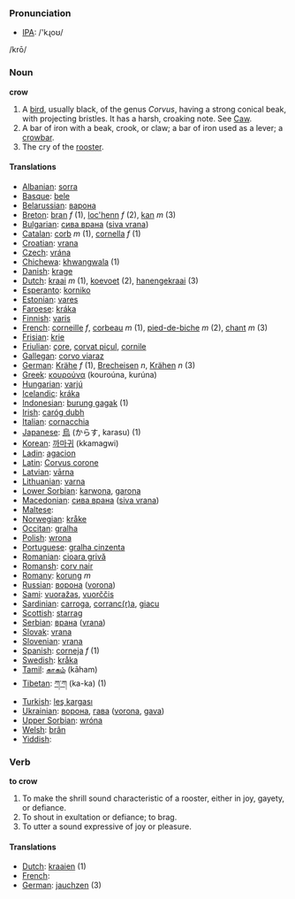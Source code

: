 === Pronunciation ===
*[[w:IPA|IPA]]: /'kɻoʊ/
/krō/

=== Noun ===

'''crow'''

# A [[bird]], usually black, of the genus ''Corvus'', having a strong conical beak, with projecting bristles. It has a harsh, croaking note. See [[Caw]].
# A bar of iron with a beak, crook, or claw; a bar of iron used as a lever; a [[crowbar]].
# The cry of the [[rooster]].

==== Translations ====

*[[Albanian]]: [[sorra]]
*[[Basque]]: [[bele]]
*[[Belarussian]]: [[варона]]
*[[Breton]]: [[bran]] ''f'' (1), [[loc'henn]] ''f'' (2), [[kan]] ''m'' (3)
*[[Bulgarian]]: [[сива врана]] ([[siva vrana]])
*[[Catalan]]: [[corb]] ''m'' (1), [[cornella]] ''f'' (1)
*[[Croatian]]: [[vrana]]
*[[Czech]]: [[vrána]]
*[[Chichewa]]: [[khwangwala]] (1)
*[[Danish]]: [[krage]]
*[[Dutch]]: [[kraai]] ''m'' (1), [[koevoet]] (2), [[hanengekraai]] (3)
*[[Esperanto]]: [[korniko]]
*[[Estonian]]: [[vares]]
*[[Faroese]]: [[kráka]]
*[[Finnish]]: [[varis]]
*[[French]]: [[corneille]] ''f'', [[corbeau]] ''m'' (1), [[pied-de-biche]] ''m'' (2), [[chant]] ''m'' (3)
*[[Frisian]]: [[krie]]
*[[Friulian]]: [[çore]], [[corvat piçul]], [[cornile]]
*[[Gallegan]]: [[corvo viaraz]]
*[[German]]: [[Krähe]] ''f'' (1), [[Brecheisen]] ''n'', [[Krähen]] ''n'' (3)
*[[Greek]]: [[κουρούνα]] '' '' (kouroúna, kurúna)
*[[Hungarian]]: [[varjú]]
*[[Icelandic]]: [[kráka]]
*[[Indonesian]]: [[burung gagak]] (1)
*[[Irish]]: [[caróg dubh]]
*[[Italian]]: [[cornacchia]] '' ''
*[[Japanese]]: [[烏]] (からす, karasu) (1)
*[[Korean]]: [[까마귀]] (kkamagwi)
*[[Ladin]]: [[agacion]]
*[[Latin]]: [[Corvus corone]] '' ''
*[[Latvian]]: [[vārna]]
*[[Lithuanian]]: [[varna]]
*[[Lower Sorbian]]: [[karwona]], [[garona]]
*[[Macedonian]]: [[сива врана]] ([[siva vrana]])
*[[Maltese]]: [[]]
*[[Norwegian]]: [[kråke]]
*[[Occitan]]: [[gralha]]
*[[Polish]]: [[wrona]] '' ''
*[[Portuguese]]: [[gralha cinzenta]]
*[[Romanian]]: [[cioara grivă]]
*[[Romansh]]: [[corv nair]]
*[[Romany]]: [[korung]] ''m''
*[[Russian]]: [[ворона]] ([[vorona]]) '' ''
*[[Sami]]: [[vuoražas]], [[vuorččis]]
*[[Sardinian]]: [[carroga]], [[corranc(r)a]], [[giacu]]
*[[Scottish]]: [[starrag]]
*[[Serbian]]: [[врана]] ([[vrana]])
*[[Slovak]]: [[vrana]]
*[[Slovenian]]: [[vrana]]
*[[Spanish]]: [[corneja]] ''f'' (1)
*[[Swedish]]: [[kråka]]
*[[Tamil]]: [[காகம் ]] (kāham)
*[[Tibetan]]: [[ཀ་ཀ]] (ka-ka) (1)
*[[Turkish]]: [[leş kargası]]
*[[Ukrainian]]: [[ворона]], [[гава]] ([[vorona]], [[gava]])
*[[Upper Sorbian]]: [[wróna]]
*[[Welsh]]: [[brân]]
*[[Yiddish]]: [[]]

=== Verb ===

'''to crow'''

# To make the shrill sound characteristic of a rooster, either in joy, gayety, or defiance.
# To shout in exultation or defiance; to brag.
# To utter a sound expressive of joy or pleasure.

==== Translations ====
*[[Dutch]]: [[kraaien]] (1)
*[[French]]: [[]]
*[[German]]: [[jauchzen]] (3)